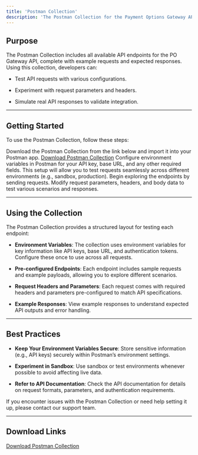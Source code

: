 ```yaml
---
title: 'Postman Collection'
description: 'The Postman Collection for the Payment Options Gateway API provides a comprehensive set of pre-configured API requests that simplify testing and integration. This collection allows developers to explore and interact with the API endpoints, making it easier to understand and implement API calls.'
---
```


## **Purpose**

The Postman Collection includes all available API endpoints for the PO Gateway API, complete with example requests and expected responses. Using this collection, developers can:

* Test API requests with various configurations.

* Experiment with request parameters and headers.

* Simulate real API responses to validate integration.

***

## **Getting Started**

To use the Postman Collection, follow these steps:

<Steps>
  <Step title="Download the Postman Collection">
    Download the Postman Collection from the link below and import it into your Postman app.
    <a href="/downloads/PO-API-References-postman_collection.json.zip" download="/downloads/PO-API-References-postman_collection.json.zip">Download Postman Collection</a>
  </Step>

  <Step title="Set Environment Variables">
    Configure environment variables in Postman for your API key, base URL, and any other required fields. This setup will allow you to test requests seamlessly across different environments (e.g., sandbox, production).
  </Step>

  <Step title="Start Testing">
    Begin exploring the endpoints by sending requests. Modify request parameters, headers, and body data to test various scenarios and responses.
  </Step>
</Steps>

***

## **Using the Collection**

The Postman Collection provides a structured layout for testing each endpoint:

* **Environment Variables**: The collection uses environment variables for key information like API keys, base URL, and authentication tokens. Configure these once to use across all requests.

* **Pre-configured Endpoints**: Each endpoint includes sample requests and example payloads, allowing you to explore different scenarios.

* **Request Headers and Parameters**: Each request comes with required headers and parameters pre-configured to match API specifications.

* **Example Responses**: View example responses to understand expected API outputs and error handling.

***

## **Best Practices**

* **Keep Your Environment Variables Secure**: Store sensitive information (e.g., API keys) securely within Postman’s environment settings.

* **Experiment in Sandbox**: Use sandbox or test environments whenever possible to avoid affecting live data.

* **Refer to API Documentation**: Check the API documentation for details on request formats, parameters, and authentication requirements.

<Card title="Need Help?" icon="life-ring" href="/support/contact">
  If you encounter issues with the Postman Collection or need help setting it up, please contact our support team.
</Card>

***

## **Download Links**

<a href="/downloads/PO-API-References-postman_collection.json.zip" download="/downloads/PO-API-References-postman_collection.json.zip">Download Postman Collection</a>